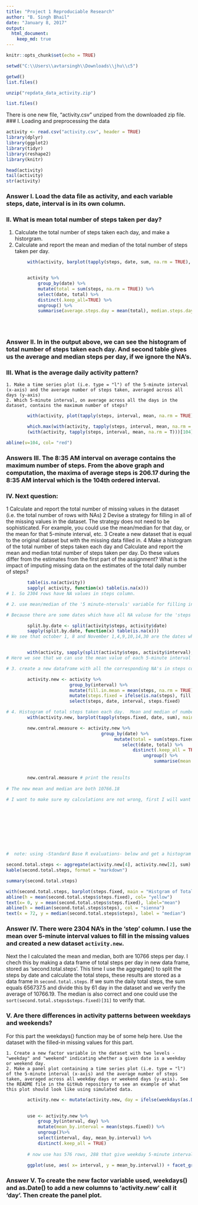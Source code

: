 ---
title: "Project 1 Reproduciable Research"
author: "B. Singh Bhail"
date: "January 8, 2017"
output: 
  html_document:
    keep_md: true
---

```{r setup, include=FALSE}
knitr::opts_chunk$set(echo = TRUE)
```


```{r}
setwd("C:\\Users\\avtarsingh\\Downloads\\jhu\\c5")

```

```{r}
getwd()
list.files()
```

```{r}
unzip("repdata_data_activity.zip")

```

```{r}
list.files()
```






There is one new file, "activity.csv" unziped from the downloaded zip file.
### I. Loading and preprocessing the data

```{r, preprocess}
activity <- read.csv("activity.csv", header = TRUE)
library(dplyr)
library(ggplot2)
library(tidyr)
library(reshape2)
library(knitr)

head(activity)
tail(activity)
str(activity)
```
###  Answer I.  Load the data file as activity, and each variable steps, date, interval is in its own column.










### II. What is mean total number of steps taken per day?

1. Calculate the total number of steps taken each day, and make a historgram.
2. Calculate and report the mean and median of the total number of steps taken per day.
```{r}

        with(activity, barplot(tapply(steps, date, sum, na.rm = TRUE), main = "Histogram of no. of step taken each day", xlab = "Day of the month", ylab = "Total number of steps"))


        activity %>% 
            group_by(date) %>%
            mutate(total = sum(steps, na.rm = TRUE)) %>%
            select(date, total) %>%
            distinct(.keep_all=TRUE) %>%
            ungroup() %>%
            summarise(average.steps.day = mean(total), median.steps.day = median(total))


      
```

### Answer II. In in the output above, we can see the histogram of total number of steps taken each day.  And second table gives us the average and median steps per day, if we ignore the NA's.








 


### III. What is the average daily activity pattern?
    1. Make a time series plot (i.e. type = "l") of the 5-minute interval (x-axis) and the average number of steps taken, averaged across all days (y-axis)
    2. Which 5-minute interval, on average across all the days in the dataset, contains the maximum number of steps?
```{r}
        with(activity, plot(tapply(steps, interval, mean, na.rm = TRUE), type = "l", main = "Time series plot of 5-minute intervals", xlab = "5-minute intervals of the day", ylab = "Average no. of steps" ))

        which.max(with(activity, tapply(steps, interval, mean, na.rm = T)))
        (with(activity, tapply(steps, interval, mean, na.rm = T)))[104]

abline(v=104, col= "red")

```

### Answers III. The 8:35 AM interval on average contains the maximum number of steps. From the above graph and computation, the maxima of average steps is 206.17 during the 8:35 AM interval which is the 104th ordered interval.











### IV. Next question:
1    Calculate and report the total number of missing values in the dataset (i.e. the total number of rows with NAs)
2    Devise a strategy for filling in all of the missing values in the dataset. The strategy does not need to be sophisticated. For example, you could use the mean/median for that day, or the mean for that 5-minute interval, etc.
3    Create a new dataset that is equal to the original dataset but with the missing data filled in.
4    Make a histogram of the total number of steps taken each day and Calculate and report the mean and median total number of steps taken per day. Do these values differ from the estimates from the first part of the assignment? What is the impact of imputing missing data on the estimates of the total daily number of steps?

```{r}
        table(is.na(activity))
        sapply( activity, function(x) table(is.na(x)))
# 1. So 2304 rows have NA values in steps column.

# 2. use mean/median of the '5 minute-ntervals' variable for filling in the NA's.

# Because there are some dates which have all NA valuse for the 'steps' value.

        split.by.date <- split(activity$steps, activity$date)
        sapply(split.by.date, function(x) table(is.na(x)))
# We see that october 1, 8 and November 1,4,9,10,14,30 are the dates where all the observations of 'steps' are NA, therefore it does not make sense to use mean/median of that day


        with(activity, sapply(split(activity$steps, activity$interval), function(x) table(is.na(x))))
# Here we see that we can use the mean value of each 5-minute interval to fill in the NA's of 'steps' column, becaue there are only 8 NA's for each 'interval' group as seen above.

# 3. create a new dataframe with all the corresponding NA's in steps column.

        activity.new <- activity %>%
                        group_by(interval) %>%
                        mutate(fill.in.mean = mean(steps, na.rm = TRUE)) %>%
                        mutate(steps.fixed = ifelse(is.na(steps), fill.in.mean, steps)) %>%
                        select(steps, date, interval, steps.fixed)

# 4. Histogram of total steps taken each day.  Mean and median of number of steps per day. Compare the effect of imputed missing values.
        with(activity.new, barplot(tapply(steps.fixed, date, sum), main = " Total number of steps taken each day", xlab = "Date", ylab = "Avg. no. steps"))

        new.central.measure <- activity.new %>%
                                    group_by(date) %>%
                                         mutate(total = sum(steps.fixed)) %>%
                                            select(date, total) %>%
                                                distinct(.keep_all = TRUE) %>%
                                                    ungroup() %>%
                                                        summarise(mean = mean(total), median = median(total))
                                
            
        new.central.measure # print the results
        
# The new mean and median are both 10766.18
        
# I want to make sure my calculations are not wrong, first I will want to see the summary of the 'steps.fixed' column used in the new calculations.  I will redo the calculations with base R
            
    


        
        
        
        
        
#  note: using -Standard Base R evaluations- below and get a histogram of total steps and mean and median:

second.total.steps <- aggregate(activity.new[4], activity.new[2], sum)
kable(second.total.steps, format = "markdown")

summary(second.total.steps)

with(second.total.steps, barplot(steps.fixed, main = "Histgram of Total number of steps per day"))
abline(h = mean(second.total.steps$steps.fixed), col= "yellow")
text(x= 0, y = mean(second.total.steps$steps.fixed), label="mean")
abline(h = median(second.total.steps$steps), col = "sienna")
text(x = 72, y = median(second.total.steps$steps), label = "median")
```


### Answer IV. There were 2304 NA's in the 'step' column.  I use the mean over 5-minute interval values to fill in the missing values and created a new dataset `activity.new`. 

Next the I calculated the mean and median, both are 10766 steps per day. I chech this by making a data frame of total steps per day in new data frame, stored as 'second.total.steps'.  This time I use the aggregate() to split the steps by date and calculate the total steps, these results are stored as a data frame in `second.total.steps`.  If we sum the daily total steps, the sum equals 656737.5 and divide this by 61 day in the dataset and we verify the average of 10766.19.  The median is also correct and one could use the `sort(second.total.steps$steps.fixed)[31]` to verify that.










### V.  Are there differences in activity patterns between weekdays and weekends?

For this part the weekdays() function may be of some help here. Use the dataset with the filled-in missing values for this part.

    1. Create a new factor variable in the dataset with two levels - "weekday" and "weekend" indicating whether a given date is a weekday or weekend day.
    2. Make a panel plot containing a time series plot (i.e. type = "l") of the 5-minute interval (x-axis) and the average number of steps taken, averaged across all weekday days or weekend days (y-axis). See the README file in the GitHub repository to see an example of what this plot should look like using simulated data.
    
```{r}
        activity.new <- mutate(activity.new, day = ifelse(weekdays(as.Date(date)) %in% c("Saturday", "Sunday"), "weekend", "weekday"))

        
        use <- activity.new %>%
            group_by(interval, day) %>%
            mutate(mean_by.interval = mean(steps.fixed)) %>%
            ungroup()%>%
            select(interval, day, mean_by.interval) %>%
            distinct(.keep_all = TRUE)
        
        # now use has 576 rows, 288 that give weekday 5-minute interval mean and 288 that give weekend values.  
        
        ggplot(use, aes( x= interval, y = mean_by.interval)) + facet_grid(day~.) + geom_line() + labs(y= "Average number of steps in an interval", title = "Average number of steps in a 5-minute interval")
```

### Answer V. To create the new factor variable used, weekdays() and as.Date() to add a new columns to 'activity.new' call it 'day'. Then create the panel plot.
